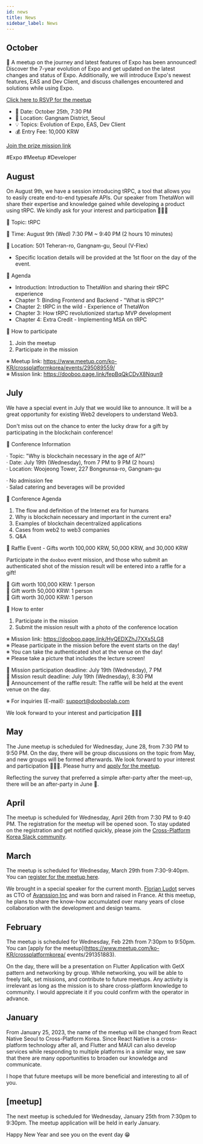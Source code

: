 ```yaml
---
id: news
title: News
sidebar_label: News
---
```



<AdFitMobileBanner
  unit="DAN-YpcHf9p49U5ykXi8"
  className="adfit-top-mobile"
/>

## October

📢 A meetup on the journey and latest features of Expo has been announced!
Discover the 7-year evolution of Expo and get updated on the latest changes and status of Expo. Additionally, we will introduce Expo's newest features, EAS and Dev Client, and discuss challenges encountered and solutions while using Expo.

[Click here to RSVP for the meetup](https://www.meetup.com/ko-KR/crossplatformkorea/events/296446972)

- 📅 Date: October 25th, 7:30 PM
- 📍 Location: Gangnam District, Seoul
- 💡 Topics: Evolution of Expo, EAS, Dev Client
- 💰 Entry Fee: 10,000 KRW

[Join the prize mission link](https://dooboo.page.link/ztBYJA3qZkUUCnsM7)

#Expo #Meetup #Developer

## August
On August 9th, we have a session introducing tRPC, a tool that allows you to easily create end-to-end typesafe APIs. Our speaker from ThetaWon will share their expertise and knowledge gained while developing a product using tRPC. We kindly ask for your interest and participation 🙇🏻‍♂️

📍 Topic: tRPC

📍 Time: August 9th (Wed) 7:30 PM ~ 9:40 PM (2 hours 10 minutes)

📍 Location: 501 Teheran-ro, Gangnam-gu, Seoul (V-Flex)
* Specific location details will be provided at the 1st floor on the day of the event.

📍 Agenda

- Introduction: Introduction to ThetaWon and sharing their tRPC experience
- Chapter 1: Binding Frontend and Backend - "What is tRPC?"
- Chapter 2: tRPC in the wild - Experience of ThetaWon
- Chapter 3: How tRPC revolutionized startup MVP development
- Chapter 4: Extra Credit - Implementing MSA on tRPC

📍 How to participate

1. Join the meetup
2. Participate in the mission

※ Meetup link: https://www.meetup.com/ko-KR/crossplatformkorea/events/295089559/<br/>
※ Mission link: https://dooboo.page.link/fepBqQkCDvX8Nqun9<br/>

## July
We have a special event in July that we would like to announce. It will be a great opportunity for existing Web2 developers to understand Web3.

Don't miss out on the chance to enter the lucky draw for a gift by participating in the blockchain conference!

📣 Conference Information

· Topic: "Why is blockchain necessary in the age of AI?"<br/>
· Date: July 19th (Wednesday), from 7 PM to 9 PM (2 hours)<br/>
· Location: Woojeong Tower, 227 Bongeunsa-ro, Gangnam-gu<br/>

· No admission fee<br/>
· Salad catering and beverages will be provided<br/>

📣 Conference Agenda

1. The flow and definition of the Internet era for humans
2. Why is blockchain necessary and important in the current era?
3. Examples of blockchain decentralized applications
4. Cases from web2 to web3 companies
5. Q&A


🎉 Raffle Event - Gifts worth 100,000 KRW, 50,000 KRW, and 30,000 KRW

Participate in the `dooboo` event mission, and those who submit an authenticated shot of the mission result will be entered into a raffle for a gift!

📍 Gift worth 100,000 KRW: 1 person<br/>
📍 Gift worth 50,000 KRW: 1 person<br/>
📍 Gift worth 30,000 KRW: 1 person<br/>


📍 How to enter

1. Participate in the mission
2. Submit the mission result with a photo of the conference location

※ Mission link: https://dooboo.page.link/HyQEDXZhJ7XXs5LG8<br/>
※ Please participate in the mission before the event starts on the day!<br/>
※ You can take the authenticated shot at the venue on the day!<br/>
※ Please take a picture that includes the lecture screen!<br/>

📍 Mission participation deadline: July 19th (Wednesday), 7 PM<br/>
📍 Mission result deadline: July 19th (Wednesday), 8:30 PM<br/>
📍 Announcement of the raffle result: The raffle will be held at the event venue on the day.

※ For inquiries (E-mail): support@dooboolab.com

We look forward to your interest and participation 🙇🏻‍♂️

## May
The June meetup is scheduled for Wednesday, June 28, from 7:30 PM to 9:50 PM. On the day, there will be group discussions on the topic from May, and new groups will be formed afterwards. We look forward to your interest and participation 🙇🏻‍♂️. Please hurry and [apply for the meetup](https://www.meetup.com/ko-KR/crossplatformkorea/events/293904379).

Reflecting the survey that preferred a simple after-party after the meet-up, there will be an after-party in June 🍻.

## April
The meetup is scheduled for Wednesday, April 26th from 7:30 PM to 9:40 PM. The registration for the meetup will be opened soon. To stay updated on the registration and get notified quickly, please join the [Cross-Platform Korea Slack community](https://dooboolab.com/joinCPKorea).

## March
The meetup is scheduled for Wednesday, March 29th from 7:30-9:40pm.
You can [register for the meetup here](https://www.meetup.com/en-KR/crossplatformkorea/events/291975474).

We brought in a special speaker for the current month. [Florian Ludot](https://github.com/florianldt) serves as CTO of [Avanssion Inc](https://avanssion.com) and was born and raised in France. At this meetup, he plans to share the know-how accumulated over many years of close collaboration with the development and design teams.

## February
The meetup is scheduled for Wednesday, Feb 22th from 7:30pm to 9:50pm.
You can [apply for the meetup](https://www.meetup.com/ko-KR/crossplatformkorea/
events/291351883).

On the day, there will be a presentation on Flutter Application with GetX pattern and networking by group. While networking, you will be able to freely talk, set missions, and contribute to future meetups.
Any activity is irrelevant as long as the mission is to share cross-platform knowledge to community. I would appreciate it if you could confirm with the operator in advance.

## January

From January 25, 2023, the name of the meetup will be changed from React Native Seoul to Cross-Platform Korea.
Since React Native is a cross-platform technology after all, and Flutter and MAUI can also develop services while responding to multiple platforms in a similar way, we saw that there are many opportunities to broaden our knowledge and communicate.

I hope that future meetups will be more beneficial and interesting to all of you.

## [meetup]

The next meetup is scheduled for Wednesday, January 25th from 7:30pm to 9:30pm. The meetup application will be held in early January.

Happy New Year and see you on the event day 😁

<AdFitMobileBanner
  unit="DAN-weLLBNA8C31gpo1t"
  className="adfit-bottom-mobile"
/>